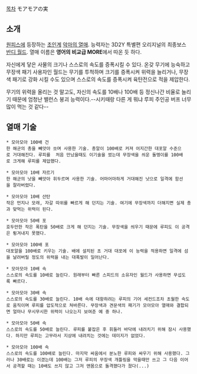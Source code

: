 [[목차]]
モアモアの実
== 소개 ==
[[원피스(만화)|원피스]]에 등장하는 [[초인계]] [[악마의 열매]]. 능력자는 3D2Y 특별편 오리지널의 최종보스 [[반디 월드]]. 열매 이름은 '''영어의 비교급 MORE'''에서 따온 듯 하다.

자신에게 닿은 사물의 크기나 스스로의 속도를 증폭시킬 수 있다. 온갖 무기에 능숙하고 무장색 패기 사용자인 월드는 무기를 투척하며 크기를 증폭시켜 위력을 늘리거나, 무장색 패기로 강화 시킬 수도 있으며  스스로의 속도를 증폭시켜 육탄전으로 적을 제압한다.

무기의 위력을 올리는 것 말고도, 자신의 속도를 10배나 100배 등 정신나간 비율로 늘리기 때문에 엄청난 밸런스 붕괴 능력이다.--시키때랑 다른 게 뭐냐 루피 주인공 버프 너무 많이 먹는 것 같다--

== 열매 기술 ==

 * 모아모아 100배 건
 한 해군의 총을 빼앗아 쏘며 사용한 기술. 총알이 100배로 커져 어지간한 대포알 수준으로 거대해진다. 루피를  처음 만났을때도 이기술을 썼는데 무장색을 씌운 돌멩이를 100배로 크게해 루피를 제압했다.

 * 모아모아 10배 자르기
 한 해군의 낫을 빼앗아 휘두르며 사용한 기술. 어마어마하게 거대해진 낫으로 일격에 함선을 잘라버렸다.

 * 모아모아 10배 산탄
 작은 먼지나 모래, 자갈 따위를 빠르게 해 던지는 기술. 여기에 무장색까지 더해지면 실제 총과 맞먹는 위력이 된다.

 * 모아모아 50배 포
 호두만한 작은 폭탄을 50배로 크게 해 던지는 기술. 무장색을 씌우기 때문에 루피도 이 공격은 튕겨내지 못했다.

 * 모아모아 100배 포
 대포알을 100배로 키우는 기술. 배에 설치된 초 거대 대포에 이 능력을 적용하면 일격에 섬을 날려버릴 정도의 위력을 내는 대폭발이 일어난다.

 * 모아모아 10배 속
 스스로의 속도를 10배로 늘린다. 원래부터 빠른 스피드의 소유자인 월드가 사용하면 무섭도록 빠르다.

 * 모아모아 30배 속
 스스로의 속도를 30배로 늘린다. 10배 속에 대항하려는 루피의 기어 세컨드조차 초월한 속도로 움직이며 루피를 압도적으로 쳐바른다. 무장색과 견문색의 패기가 모아모아 열매와 결합되면 얼마나 무시무시한 위력이 나오는지 보여준 예 중 하나.

 * 모아모아 50배 속
 스스로의 속도를 50배로 늘린다. 루피를 붙잡은 후 휘둘러 바닥에 내려치기 위해 잠시 사용했다. 하지만 루피는 고무라서 지상에 내려치는 것에는 데미지가 없었다.

 * 모아모아 100배 속
 스스로의 속도를 100배로 늘린다. 마지막 싸움에서 분노한 루피와 싸우기 위해 사용했다. 그러나 30배로는 이겼는데 100배는 그저 루피의 무장색 개틀링을 막을때만 쓰고 그 다음 이어서 공격할 때는 10배도 쓰지 않고 그저 맨몸으로 돌격했다가 졌다(...)
